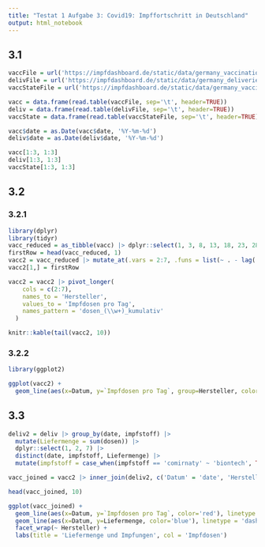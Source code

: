 ```yaml
---
title: "Testat 1 Aufgabe 3: Covid19: Impffortschritt in Deutschland"
output: html_notebook
---
```


## 3.1
```r
vaccFile = url('https://impfdashboard.de/static/data/germany_vaccinations_timeseries_v2.tsv')
delivFile = url('https://impfdashboard.de/static/data/germany_deliveries_timeseries_v2.tsv')
vaccStateFile = url('https://impfdashboard.de/static/data/germany_vaccinations_by_state.tsv')

vacc = data.frame(read.table(vaccFile, sep='\t', header=TRUE))
deliv = data.frame(read.table(delivFile, sep='\t', header=TRUE))
vaccState = data.frame(read.table(vaccStateFile, sep='\t', header=TRUE))
```
```r
vacc$date = as.Date(vacc$date, '%Y-%m-%d')
deliv$date = as.Date(deliv$date, '%Y-%m-%d')

vacc[1:3, 1:3]
deliv[1:3, 1:3]
vaccState[1:3, 1:3]
```
## 3.2
### 3.2.1
```r
library(dplyr)
library(tidyr)
vacc_reduced = as_tibble(vacc) |> dplyr::select(1, 3, 8, 13, 18, 23, 28) |> rename(Datum = date)
firstRow = head(vacc_reduced, 1)
vacc2 = vacc_reduced |> mutate_at(.vars = 2:7, .funs = list(~ . - lag(.)))
vacc2[1,] = firstRow

vacc2 = vacc2 |> pivot_longer(
    cols = c(2:7),
    names_to = 'Hersteller',
    values_to = 'Impfdosen pro Tag',
    names_pattern = 'dosen_(\\w+)_kumulativ'
  )

knitr::kable(tail(vacc2, 10))

```
### 3.2.2
```r
library(ggplot2)

ggplot(vacc2) +
  geom_line(aes(x=Datum, y=`Impfdosen pro Tag`, group=Hersteller, color=Hersteller))

```
## 3.3
```r
deliv2 = deliv |> group_by(date, impfstoff) |>
  mutate(Liefermenge = sum(dosen)) |>
  dplyr::select(1, 2, 7) |>
  distinct(date, impfstoff, Liefermenge) |>
  mutate(impfstoff = case_when(impfstoff == 'comirnaty' ~ 'biontech', TRUE ~ impfstoff))

vacc_joined = vacc2 |> inner_join(deliv2, c('Datum' = 'date', 'Hersteller' = 'impfstoff'))

head(vacc_joined, 10)

ggplot(vacc_joined) +
  geom_line(aes(x=Datum, y=`Impfdosen pro Tag`, color='red'), linetype = 'solid') +
  geom_line(aes(x=Datum, y=Liefermenge, color='blue'), linetype = 'dashed') +
  facet_wrap(~ Hersteller) +
  labs(title = 'Liefermenge und Impfungen', col = 'Impfdosen')
```